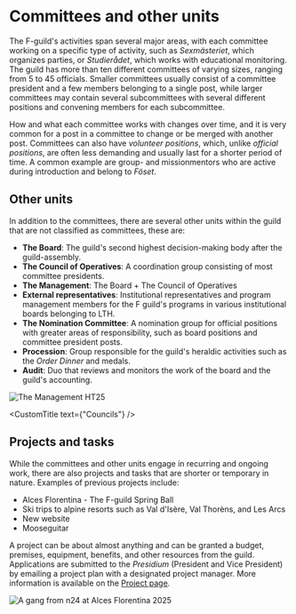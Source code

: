 
# Committees and other units

The F-guild's activities span several major areas, with each committee working
on a specific type of activity, such as *Sexmästeriet*, which organizes parties, or
*Studierådet*, which works with educational monitoring. The guild has more than ten different committees of varying
sizes, ranging from 5 to 45 officials. Smaller committees usually consist of a committee president and a few members
belonging to a single post, while larger committees may contain several subcommittees with several different positions and convening members for each subcommittee.

How and what each committee works with changes over time, and it is very common for a post in a committee to change or be merged with another post.
Committees can also have *volunteer positions*, which, unlike *official positions*, are often less demanding
and usually last for a shorter period of time. A common example are group- and missionmentors who are active during introduction and belong to *Föset*.

## Other units
In addition to the committees, there are several other units within the guild that are not classified as committees, these are:

* **The Board**: The guild's second highest decision-making body after the guild-assembly.
* **The Council of Operatives**: A coordination group consisting of most committee presidents.
* **The Management**: The Board + The Council of Operatives
* **External representatives**: Institutional representatives and program management members for the F guild's programs in various institutional boards belonging to LTH.
* **The Nomination Committee**: A nomination group for official positions with greater areas of responsibility, such as board positions and committee president posts.
* **Procession**: Group responsible for the guild's heraldic activities such as the *Order Dinner* and medals.
* **Audit**: Duo that reviews and monitors the work of the board and the guild's accounting.

<Image src={ledningenht25} alt="The Management HT25" className="w-3/5 mt-4 rounded-lg mx-auto" />

<CustomTitle text={"Councils"} />
<CouncilGrid />

## Projects and tasks
While the committees and other units engage in recurring and ongoing work, there are also 
projects and tasks that are shorter or temporary in nature. Examples of previous projects include:

* Alces Florentina - The F-guild Spring Ball 
* Ski trips to alpine resorts such as Val d'Isère, Val Thorèns, and Les Arcs
* New website
* Mooseguitar

A project can be about almost anything and can be granted a budget, premises, equipment, benefits, and other resources from the guild.
Applications are submitted to the *Presidium* (President and Vice President) by emailing a project plan with a designated project manager.
More information is available on the [Project page](https://fsektionen.se/projects).

<Image src={balen} alt="A gang from n24 at Alces Florentina 2025" className="w-3/5 mt-4 rounded-lg mx-auto" />
